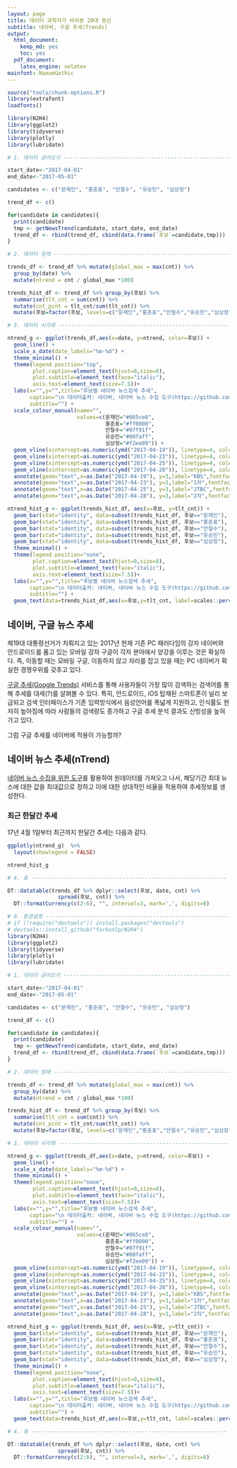 ```yaml
---
layout: page
title: 데이터 과학자가 바라본 20대 총선
subtitle: 네이버, 구글 추세(Trends)
output:
  html_document: 
    keep_md: yes
    toc: yes
  pdf_document:
    latex_engine: xelatex
mainfont: NanumGothic
---
```


```r
source("tools/chunk-options.R")
library(extrafont)
loadfonts()

library(N2H4)
library(ggplot2)
library(tidyverse)
library(plotly)
library(lubridate)

# 1. 데이터 긁어오기 --------------------------------------------------------

start_date<-"2017-04-01"
end_date<-"2017-05-01"

candidates <- c("문재인", "홍준표", "안철수", "유승민", "심상정")

trend_df <- c()

for(candidate in candidates){
  print(candidate)
  tmp <- getNewsTrend(candidate, start_date, end_date)
  trend_df <- rbind(trend_df, cbind(data.frame(`후보`=candidate,tmp)))
}

# 2. 데이터 정제 --------------------------------------------------------

trends_df <- trend_df %>% mutate(global_max = max(cnt)) %>% 
  group_by(date) %>% 
  mutate(ntrend = cnt / global_max *100)

trends_hist_df <- trend_df %>% group_by(후보) %>% 
  summarise(tlt_cnt = sum(cnt)) %>% 
  mutate(cnt_pcnt = tlt_cnt/sum(tlt_cnt)) %>% 
  mutate(후보=factor(후보, levels=c("문재인","홍준표","안철수","유승민","심상정")))

# 3. 데이터 시각화 --------------------------------------------------------

ntrend_g <- ggplot(trends_df,aes(x=date, y=ntrend, color=후보)) +
  geom_line() +
  scale_x_date(date_labels="%m-%d") +
  theme_minimal() +
  theme(legend.position="top", 
        plot.caption=element_text(hjust=0,size=8),
        plot.subtitle=element_text(face="italic"),
        axis.text=element_text(size=7.5))+
  labs(x="",y="",title="후보별 네이버 뉴스검색 추세",
       caption="\n 데이터출처: 네이버, 네이버 뉴스 수집 도구(https://github.com/forkonlp/N2H4/)",
       subtitle="") +
  scale_colour_manual(name="",
                      values=c(문재인="#065ce8", 
                               홍준표="#ff0000",
                               안철수="#07f91f",
                               유승민="#00faff",
                               심상정="#f2ee09")) +
  geom_vline(xintercept=as.numeric(ymd("2017-04-19")), linetype=4, color="darkgrey", size=0.5) +
  geom_vline(xintercept=as.numeric(ymd("2017-04-23")), linetype=4, color="darkgrey", size=0.5) +
  geom_vline(xintercept=as.numeric(ymd("2017-04-25")), linetype=4, color="darkgrey", size=0.5) +
  geom_vline(xintercept=as.numeric(ymd("2017-04-28")), linetype=4, color="darkgrey", size=0.5) +
  annotate(geom="text",x=as.Date("2017-04-19"), y=3,label="KBS",fontface="bold", size=3) +
  annotate(geom="text",x=as.Date("2017-04-23"), y=3,label="1차",fontface="bold", size=3) +
  annotate(geom="text",x=as.Date("2017-04-25"), y=3,label="JTBC",fontface="bold", size=3) +
  annotate(geom="text",x=as.Date("2017-04-28"), y=3,label="2차",fontface="bold", size=3)

ntrend_hist_g <- ggplot(trends_hist_df, aes(x=후보, y=tlt_cnt)) +
  geom_bar(stat="identity", data=subset(trends_hist_df, 후보=="문재인"), fill="#065ce8") +
  geom_bar(stat="identity", data=subset(trends_hist_df, 후보=="홍준표"), fill="#ff0000") +
  geom_bar(stat="identity", data=subset(trends_hist_df, 후보=="안철수"), fill="#07f91f") +
  geom_bar(stat="identity", data=subset(trends_hist_df, 후보=="유승민"), fill="#00faff") +
  geom_bar(stat="identity", data=subset(trends_hist_df, 후보=="심상정"), fill="#f2ee09") +
  theme_minimal() +
  theme(legend.position="none", 
        plot.caption=element_text(hjust=0,size=8),
        plot.subtitle=element_text(face="italic"),
        axis.text=element_text(size=7.5))+
  labs(x="",y="",title="후보별 네이버 뉴스검색 추세",
       caption="\n 데이터출처: 네이버, 네이버 뉴스 수집 도구(https://github.com/forkonlp/N2H4/)",
       subtitle="") +
  geom_text(data=trends_hist_df,aes(x=후보,y=tlt_cnt, label=scales::percent(cnt_pcnt)),vjust=0)

```

## 네이버, 구글 뉴스 추세

제19대 대통령선거가 치뤄지고 있는 2017년 현재 기존 PC 패러다임의 강자 네이버와 안드로이드를 품고 있는 
모바일 강자 구글이 각자 분야에서 양강을 이루는 것은 확실하다. 즉, 이동할 때는 모바일 구글, 이동하지 않고 
자리를 잡고 있을 때는 PC 네이버가 확실한 경쟁우위를 갖추고 있다.

[구글 추세(Google Trends)](https://trends.google.com/) 서비스를 통해 사용자들이 가장 많이 검색하는 검색어를 통해 추세를 대세(?)를 살펴볼 수 있다. 
특히, 안드로이드, iOS 탑재된 스마트폰이 널리 보급되고 검색 인터페이스가 기존 입력방식에서 음성언어를 폭넓게 지원하고, 
인식률도 현저히 높아짐에 따라 사람들의 검색량도 증가하고 구글 추세 분석 결과도 신빙성을 높혀가고 있다.

그럼 구글 추세를 네이버에 적용이 가능할까? 

## 네이버 뉴스 추세(nTrend)

[네이버 뉴스 수집을 위한 도구](https://github.com/forkonlp/N2H4)를 활용하여 원데이터를 가져오고 나서,
해당기간 최대 뉴스에 대한 값을 최대값으로 정하고 이에 대한 상대적인 비율을 적용하여 추세정보를 생성한다.

### 최근 한달간 추세

17년 4월 1일부터 최근까지 한달간 추세는 다음과 같다.

``` r
ggplotly(ntrend_g)  %>%
  layout(showlegend = FALSE)

ntrend_hist_g

# 4. 표 --------------------------------------------------------------

DT::datatable(trends_df %>% dplyr::select(후보, date, cnt) %>% 
                spread(후보, cnt)) %>% 
  DT::formatCurrency(c(2:6), "", interval=3, mark=',', digits=0)
```



``` r
# 0. 환경설정 ---------------------------------------------------------------
# if (!require("devtools")) install.packages("devtools")
# devtools::install_github("forkonlp/N2H4")
library(N2H4)
library(ggplot2)
library(tidyverse)
library(plotly)
library(lubridate)

# 1. 데이터 긁어오기 --------------------------------------------------------

start_date<-"2017-04-01"
end_date<-"2017-05-01"

candidates <- c("문재인", "홍준표", "안철수", "유승민", "심상정")

trend_df <- c()

for(candidate in candidates){
  print(candidate)
  tmp <- getNewsTrend(candidate, start_date, end_date)
  trend_df <- rbind(trend_df, cbind(data.frame(`후보`=candidate,tmp)))
}

# 2. 데이터 정제 --------------------------------------------------------

trends_df <- trend_df %>% mutate(global_max = max(cnt)) %>% 
  group_by(date) %>% 
  mutate(ntrend = cnt / global_max *100)

trends_hist_df <- trend_df %>% group_by(후보) %>% 
  summarise(tlt_cnt = sum(cnt)) %>% 
  mutate(cnt_pcnt = tlt_cnt/sum(tlt_cnt)) %>% 
  mutate(후보=factor(후보, levels=c("문재인","홍준표","안철수","유승민","심상정")))

# 3. 데이터 시각화 --------------------------------------------------------

ntrend_g <- ggplot(trends_df,aes(x=date, y=ntrend, color=후보)) +
  geom_line() +
  scale_x_date(date_labels="%m-%d") +
  theme_minimal() +
  theme(legend.position="none", 
        plot.caption=element_text(hjust=0,size=8),
        plot.subtitle=element_text(face="italic"),
        axis.text=element_text(size=7.5))+
  labs(x="",y="",title="후보별 네이버 뉴스검색 추세",
       caption="\n 데이터출처: 네이버, 네이버 뉴스 수집 도구(https://github.com/forkonlp/N2H4/)",
       subtitle="") +
  scale_colour_manual(name="",
                      values=c(문재인="#065ce8", 
                               홍준표="#ff0000",
                               안철수="#07f91f",
                               유승민="#00faff",
                               심상정="#f2ee09")) +
  geom_vline(xintercept=as.numeric(ymd("2017-04-19")), linetype=4, color="darkgrey", size=0.5) +
  geom_vline(xintercept=as.numeric(ymd("2017-04-23")), linetype=4, color="darkgrey", size=0.5) +
  geom_vline(xintercept=as.numeric(ymd("2017-04-25")), linetype=4, color="darkgrey", size=0.5) +
  geom_vline(xintercept=as.numeric(ymd("2017-04-28")), linetype=4, color="darkgrey", size=0.5) +
  annotate(geom="text",x=as.Date("2017-04-19"), y=3,label="KBS",fontface="bold", size=3) +
  annotate(geom="text",x=as.Date("2017-04-23"), y=3,label="1차",fontface="bold", size=3) +
  annotate(geom="text",x=as.Date("2017-04-25"), y=3,label="JTBC",fontface="bold", size=3) +
  annotate(geom="text",x=as.Date("2017-04-28"), y=3,label="2차",fontface="bold", size=3)

ntrend_hist_g <- ggplot(trends_hist_df, aes(x=후보, y=tlt_cnt)) +
  geom_bar(stat="identity", data=subset(trends_hist_df, 후보=="문재인"), fill="#065ce8") +
  geom_bar(stat="identity", data=subset(trends_hist_df, 후보=="홍준표"), fill="#ff0000") +
  geom_bar(stat="identity", data=subset(trends_hist_df, 후보=="안철수"), fill="#07f91f") +
  geom_bar(stat="identity", data=subset(trends_hist_df, 후보=="유승민"), fill="#00faff") +
  geom_bar(stat="identity", data=subset(trends_hist_df, 후보=="심상정"), fill="#f2ee09") +
  theme_minimal() +
  theme(legend.position="none", 
        plot.caption=element_text(hjust=0,size=8),
        plot.subtitle=element_text(face="italic"),
        axis.text=element_text(size=7.5))+
  labs(x="",y="",title="후보별 네이버 뉴스검색 추세",
       caption="\n 데이터출처: 네이버, 네이버 뉴스 수집 도구(https://github.com/forkonlp/N2H4/)",
       subtitle="") +
  geom_text(data=trends_hist_df,aes(x=후보,y=tlt_cnt, label=scales::percent(cnt_pcnt)),vjust=0)

# 4. 표 --------------------------------------------------------------

DT::datatable(trends_df %>% dplyr::select(후보, date, cnt) %>% 
                spread(후보, cnt)) %>% 
  DT::formatCurrency(c(2:6), "", interval=3, mark=',', digits=0)
```


